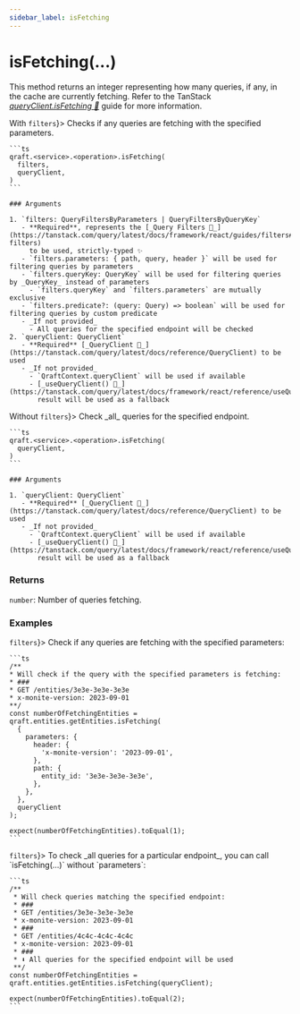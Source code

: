 ```yaml
---
sidebar_label: isFetching
---
```



# isFetching(...)

This method returns an integer representing how many queries, if any, in the cache are currently fetching.
Refer to the TanStack [_queryClient.isFetching 🌴_](https://tanstack.com/query/latest/docs/reference/QueryClient#queryclientisfetching)
guide for more information.

<Tabs>
  <TabItem value="with-filters" label={<span style={{verticalAlign: "middle"}}>With <code>filters</code></span>}>
    Checks if any queries are fetching with the specified parameters.

    ```ts
    qraft.<service>.<operation>.isFetching(
      filters,
      queryClient,
    )
    ```

    ### Arguments

    1. `filters: QueryFiltersByParameters | QueryFiltersByQueryKey`
       - **Required**, represents the [_Query Filters 🌴_](https://tanstack.com/query/latest/docs/framework/react/guides/filters#query-filters)
         to be used, strictly-typed ✨
       - `filters.parameters: { path, query, header }` will be used for filtering queries by parameters
       - `filters.queryKey: QueryKey` will be used for filtering queries by _QueryKey_ instead of parameters
         - `filters.queryKey` and `filters.parameters` are mutually exclusive
       - `filters.predicate?: (query: Query) => boolean` will be used for filtering queries by custom predicate
       - _If not provided_
         - All queries for the specified endpoint will be checked
    2. `queryClient: QueryClient`
       - **Required** [_QueryClient 🌴_](https://tanstack.com/query/latest/docs/reference/QueryClient) to be used
       - _If not provided_
         - `QraftContext.queryClient` will be used if available
         - [_useQueryClient() 🌴_](https://tanstack.com/query/latest/docs/framework/react/reference/useQueryClient)
           result will be used as a fallback
  </TabItem>
  <TabItem value="witout-filters" label={<span style={{verticalAlign: "middle"}}>Without <code>filters</code></span>}>
    Check _all_ queries for the specified endpoint.

    ```ts
    qraft.<service>.<operation>.isFetching(
      queryClient,
    )
    ```

    ### Arguments

    1. `queryClient: QueryClient`
       - **Required** [_QueryClient 🌴_](https://tanstack.com/query/latest/docs/reference/QueryClient) to be used
       - _If not provided_
         - `QraftContext.queryClient` will be used if available
         - [_useQueryClient() 🌴_](https://tanstack.com/query/latest/docs/framework/react/reference/useQueryClient)
           result will be used as a fallback
  </TabItem>
</Tabs>

### Returns

`number`: Number of queries fetching.

### Examples

<Tabs>
  <TabItem value="with-filters" label={<span style={{verticalAlign: "middle"}}><code>filters</code></span>}>
    Check if any queries are fetching with the specified parameters:

    ```ts
    /**
    * Will check if the query with the specified parameters is fetching:
    * ###
    * GET /entities/3e3e-3e3e-3e3e
    * x-monite-version: 2023-09-01
    **/
    const numberOfFetchingEntities = qraft.entities.getEntities.isFetching(
      {
        parameters: {
          header: {
            'x-monite-version': '2023-09-01',
          },
          path: {
            entity_id: '3e3e-3e3e-3e3e',
          },
        },
      },
      queryClient
    );

    expect(numberOfFetchingEntities).toEqual(1);
    ```
  </TabItem>
  <TabItem value="without-filters" label={<span style={{verticalAlign: "middle"}}><code style={{textDecoration: 'line-through'}}>filters</code></span>}>
    To check _all queries for a particular endpoint_, you can call `isFetching(...)` without `parameters`:

    ```ts
    /**
     * Will check queries matching the specified endpoint:
     * ###
     * GET /entities/3e3e-3e3e-3e3e
     * x-monite-version: 2023-09-01
     * ###
     * GET /entities/4c4c-4c4c-4c4c
     * x-monite-version: 2023-09-01
     * ###
     * ⬇︎ All queries for the specified endpoint will be used
     **/
    const numberOfFetchingEntities = qraft.entities.getEntities.isFetching(queryClient);

    expect(numberOfFetchingEntities).toEqual(2);
    ```
  </TabItem>
</Tabs>
